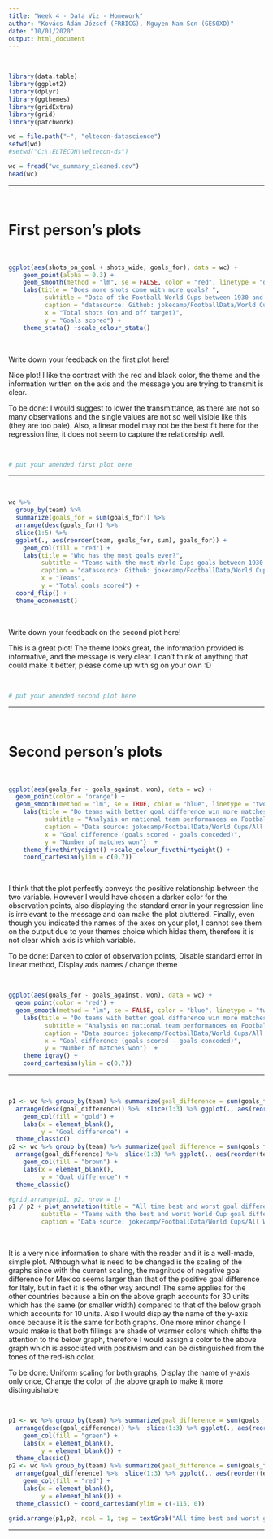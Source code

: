 ```yaml
---
title: "Week 4 - Data Viz - Homework"
author: "Kovács Ádám József (FRBICG), Nguyen Nam Son (GES0XD)"
date: "10/01/2020"
output: html_document
---
```


<br>

```r
library(data.table)
library(ggplot2)
library(dplyr)
library(ggthemes)
library(gridExtra)
library(grid)
library(patchwork)

wd = file.path("~", "eltecon-datascience")
setwd(wd)
#setwd("C:\\ELTECON\\eltecon-ds")

wc = fread("wc_summary_cleaned.csv")
head(wc)
```

***
<br>

# First person's plots

<br>

```r

ggplot(aes(shots_on_goal + shots_wide, goals_for), data = wc) +
    geom_point(alpha = 0.3) +
    geom_smooth(method = "lm", se = FALSE, color = "red", linetype = "dashed") +
    labs(title = "Does more shots come with more goals? ",
          subtitle = "Data of the Football World Cups between 1930 and 2006",
          caption = "datasource: Github: jokecamp/FootballData/World Cups/All World Cup team summary stats.csv.",
          x = "Total shots (on and off target)",
          y = "Goals scored") +
    theme_stata() +scale_colour_stata()

```

<br>

Write down your feedback on the first plot here!

Nice plot! I like the contrast with the red and black color, the theme and the information written on the axis and the message you are trying to transmit is clear. 

To be done: 
I would suggest to lower the transmittance, as there are not so many observations and the single values are not so well visible like this (they are too pale). Also, a linear model may not be the best fit here for the regression line, it does not seem to capture the relationship well.

<br>

```r
# put your amended first plot here
```

***
<br>

```r

wc %>%
  group_by(team) %>%
  summarize(goals_for = sum(goals_for)) %>%
  arrange(desc(goals_for)) %>%
  slice(1:5) %>%
  ggplot(., aes(reorder(team, goals_for, sum), goals_for)) +
    geom_col(fill = "red") +
    labs(title = "Who has the most goals ever?",
         subtitle = "Teams with the most World Cups goals between 1930 and 2006",
         caption = "datasource: Github: jokecamp/FootballData/World Cups/All World Cup team summary stats.csv.",
         x = "Teams",
         y = "Total goals scored") +
  coord_flip() +
  theme_economist()

```

<br>

Write down your feedback on the second plot here!

This is a great plot! The theme looks great, the information provided is informative, and the message is very clear. I can't think of anything that could make it better, please come up with sg on your own :D

<br>

```r
# put your amended second plot here
```

***
<br>

# Second person's plots

<br>

```r

ggplot(aes(goals_for - goals_against, won), data = wc) + 
  geom_point(color = 'orange') + 
  geom_smooth(method = "lm", se = TRUE, color = "blue", linetype = "twodash") +
    labs(title = "Do teams with better goal difference win more matches?",
          subtitle = "Analysis on national team performances on Footbal World Cups from 1930 to 2006",
          caption = "Data source: jokecamp/FootballData/World Cups/All World Cup team summary stats.csv.",
          x = "Goal difference (goals scored - goals conceded)",
          y = "Number of matches won")  +
    theme_fivethirtyeight() +scale_colour_fivethirtyeight() +
    coord_cartesian(ylim = c(0,7)) 

```

<br>

I think that the plot perfectly conveys the positive relationship between the two variable. However I would have chosen a darker color for the observation points, also displaying the standard error in your regression line is irrelevant to the message and can make the plot cluttered. Finally, even though you indicated the names of the axes on your plot, I cannot see them on the output due to your themes choice which hides them, therefore it is not clear which axis is which variable.

To be done: 
  Darken to color of observation points,
  Disable standard error in linear method,
  Display axis names / change theme

<br>

```r

ggplot(aes(goals_for - goals_against, won), data = wc) + 
  geom_point(color = 'red') + 
  geom_smooth(method = "lm", se = FALSE, color = "blue", linetype = "twodash") +
    labs(title = "Do teams with better goal difference win more matches?",
          subtitle = "Analysis on national team performances on Footbal World Cups from 1930 to 2006",
          caption = "Data source: jokecamp/FootballData/World Cups/All World Cup team summary stats.csv.",
          x = "Goal difference (goals scored - goals conceded)",
          y = "Number of matches won")  +
    theme_igray() +
    coord_cartesian(ylim = c(0,7)) 

```

***
<br>

```r

p1 <- wc %>% group_by(team) %>% summarize(goal_difference = sum(goals_for - goals_against)) %>% 
  arrange(desc(goal_difference)) %>%  slice(1:3) %>% ggplot(., aes(reorder(team, goal_difference, sum), goal_difference)) +
    geom_col(fill = "gold") +
    labs(x = element_blank(),
         y = "Goal difference") +
  theme_classic()
p2 <- wc %>% group_by(team) %>% summarize(goal_difference = sum(goals_for - goals_against)) %>% 
  arrange(goal_difference) %>%  slice(1:3) %>% ggplot(., aes(reorder(team, goal_difference, sum), goal_difference)) +
    geom_col(fill = "brown") +
    labs(x = element_blank(),
         y = "Goal difference") +
  theme_classic()

#grid.arrange(p1, p2, nrow = 1) 
p1 / p2 + plot_annotation(title = "All time best and worst goal differences",
         subtitle = "Teams with the best and worst World Cup goal differences between 1930 and 2006",
         caption = "Data source: jokecamp/FootballData/World Cups/All World Cup team summary stats.csv.")
```

<br>

It is a very nice information to share with the reader and it is a well-made, simple plot. Although what is need to be changed is the scaling of the graphs since with the current scaling, the magnitude of negative goal difference for Mexico seems larger than that of the positive goal difference for Italy, but in fact it is the other way around! The same applies for the other countries because a bin on the above graph accounts for 30 units which has the same (or smaller width) compared to that of the below graph which accounts for 10 units. Also I would display the name of the y-axis once because it is the same for both graphs. One more minor change I would make is that both fillings are shade of warmer colors which shifts the attention to the below graph, therefore I would assign a color to the above graph which is associated with positivism and can be distinguished from the tones of the red-ish color.

To be done:
  Uniform scaling for both graphs,
  Display the name of y-axis only once,
  Change the color of the above graph to make it more distinguishable

<br>

```r

p1 <- wc %>% group_by(team) %>% summarize(goal_difference = sum(goals_for - goals_against)) %>% 
  arrange(desc(goal_difference)) %>%  slice(1:3) %>% ggplot(., aes(reorder(team, goal_difference, sum), goal_difference)) +
    geom_col(fill = "green") +
    labs(x = element_blank(),
         y = element_blank()) +
  theme_classic()
p2 <- wc %>% group_by(team) %>% summarize(goal_difference = sum(goals_for - goals_against)) %>% 
  arrange(goal_difference) %>%  slice(1:3) %>% ggplot(., aes(reorder(team, goal_difference, sum), goal_difference)) +
    geom_col(fill = "red") +
    labs(x = element_blank(),
         y = element_blank()) +
  theme_classic() + coord_cartesian(ylim = c(-115, 0))
                                    
grid.arrange(p1,p2, ncol = 1, top = textGrob("All time best and worst goal differences", gp = gpar(fontsize=16,font=1)), left = "Goal difference", bottom = textGrob("Teams with the best and worst World Cup goal differences between 1930 and 2006\nData source: jokecamp/FootballData/World Cups/All World Cup team summary stats.csv.", gp = gpar(fontsize=8,font=3)))

```

***
<br>
